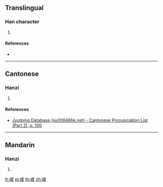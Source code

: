 ==Translingual==

===Han character===
{{Han char|rn=46|rad=山|as=09|sn=12|four=|canj=UTGK|ids=⿰山美}}

# {{defn|Han|sort=山09}}

====References====
* {{Han ref|kx=0316.060|dkj=08269|dj=0616.330|hdz=10788.180|uh=5D44|ud=23876}}

----

==Cantonese==

===Hanzi===
{{yue-hanzi|jyut=[[mei5]]|y=mei5}}

# {{defn|lang=yue|sort=山09}}

====References====
* [http://www.iso10646hk.net/jp/document/download.jsp Jyutping Database (iso10646hk.net) - Cantonese Pronunciation List (Part 2), p. 100]

----

==Mandarin==

===Hanzi===
{{cmn-hanzi|pin=[[měi]] ([[mei3]])|wg=mei<sup>3</sup>}}

# {{defn|lang=cmn|sort=山09}}

[[fr:嵄]]
[[pl:嵄]]
[[th:嵄]]
[[zh:嵄]]